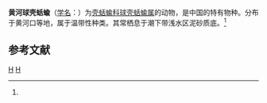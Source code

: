 {{Speciesbox
| taxon = Globophiline huanghenensis
| binomial_authority = (Lin et You, 1995)<ref name='id10629'>{{cite web| url =http://www.bioinfo.cn/db05/BjdwSpecies.php?action=view&id=10629| title =黄河球壳蛞蝓| work =《中国动物物种编目数据库》| publisher =中国科学院微生物研究所| author =中国科学院动物研究所| accessdate =2009-04-28| deadurl =yes| archiveurl =https://web.archive.org/web/20131203122335/http://www.bioinfo.cn/db05/BjdwSpecies.php?action=view| archivedate =2013-12-03}}</ref>
}}

'''黄河球壳蛞蝓'''（[[学名|学名]]：{{lang|la|''Globophiline huanghenensis''}}）为[[壳蛞蝓科|壳蛞蝓科]][[球壳蛞蝓属|球壳蛞蝓属]]的动物，是中国的特有物种。分布于黄河口等地，属于温带性种类。其常栖息于潮下带浅水区泥砂质底。<ref name='id10629'/>

== 参考文献 ==
{{reflist}}

{{软体动物小作品}}
{{taxonbar}}
[[Category:_1995年描述的动物|H]]
[[Category:球壳蛞蝓属|H]]